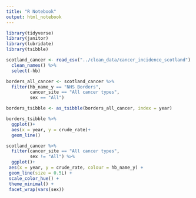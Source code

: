 ```yaml
---
title: "R Notebook"
output: html_notebook
---
```

```r
library(tidyverse)
library(janitor)
library(lubridate)
library(tsibble)
```

```r
scotland_cancer <- read_csv("../clean_data/cancer_incidence_scotland") %>% 
  clean_names() %>% 
  select(-hb)
```


```r
borders_all_cancer <- scotland_cancer %>% 
  filter(hb_name_y == "NHS Borders",
         cancer_site == "All cancer types",
         sex == "All")
```



```r
borders_tsibble <- as_tsibble(borders_all_cancer, index = year)
```

```r
borders_tsibble %>% 
  ggplot()+
  aes(x = year, y = crude_rate)+
  geom_line()
```


```r
scotland_cancer %>% 
  filter(cancer_site == "All cancer types",
         sex != "All") %>% 
  ggplot()+
 aes(x = year, y = crude_rate, colour = hb_name_y) +
 geom_line(size = 0.5L) +
 scale_color_hue() +
 theme_minimal() +
 facet_wrap(vars(sex))
```

